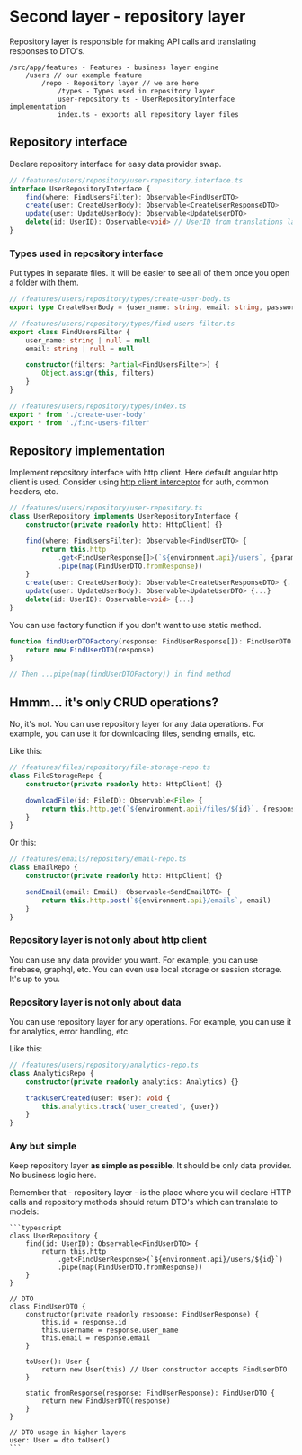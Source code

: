 # Second layer - repository layer

<Callout emoji="ℹ️" type="info">
    Repository layer is responsible for making API calls and translating responses to DTO's.
</Callout>

```
/src/app/features - Features - business layer engine
    /users // our example feature
        /repo - Repository layer // we are here
            /types - Types used in repository layer
            user-repository.ts - UserRepositoryInterface implementation
            index.ts - exports all repository layer files
```

## Repository interface

Declare repository interface for easy data provider swap.

```typescript
// /features/users/repository/user-repository.interface.ts
interface UserRepositoryInterface {
    find(where: FindUsersFilter): Observable<FindUserDTO>
    create(user: CreateUserBody): Observable<CreateUserResponseDTO>
    update(user: UpdateUserBody): Observable<UpdateUserDTO>
    delete(id: UserID): Observable<void> // UserID from translations layer
}
```

### Types used in repository interface
Put types in separate files. It will be easier to see all of them once you open a folder with them.

```typescript
// /features/users/repository/types/create-user-body.ts
export type CreateUserBody = {user_name: string, email: string, password: string}

// /features/users/repository/types/find-users-filter.ts
export class FindUsersFilter {
    user_name: string | null = null
    email: string | null = null

    constructor(filters: Partial<FindUsersFilter>) {
        Object.assign(this, filters)
    }
}

// /features/users/repository/types/index.ts
export * from './create-user-body'
export * from './find-users-filter'
```

## Repository implementation

Implement repository interface with http client. Here default angular http client is used. Consider using [http client interceptor](https://angular.io/guide/http#intercepting-requests-and-responses) for auth, common headers, etc.
```typescript
// /features/users/repository/user-repository.ts
class UserRepository implements UserRepositoryInterface {
    constructor(private readonly http: HttpClient) {}

    find(where: FindUsersFilter): Observable<FindUserDTO> {
        return this.http
            .get<FindUserResponse[]>(`${environment.api}/users`, {params: where})
            .pipe(map(FindUserDTO.fromResponse))
    }
    create(user: CreateUserBody): Observable<CreateUserResponseDTO> {...}
    update(user: UpdateUserBody): Observable<UpdateUserDTO> {...}
    delete(id: UserID): Observable<void> {...}
}
```

You can use factory function if you don't want to use static method.

```typescript
function findUserDTOFactory(response: FindUserResponse[]): FindUserDTO {
    return new FindUserDTO(response)
}

// Then ...pipe(map(findUserDTOFactory)) in find method
```

## Hmmm... it's only CRUD operations?
No, it's not. You can use repository layer for any data operations. For example, you can use it for downloading files, sending emails, etc.

Like this:
```typescript
// /features/files/repository/file-storage-repo.ts
class FileStorageRepo {
    constructor(private readonly http: HttpClient) {}

    downloadFile(id: FileID): Observable<File> {
        return this.http.get(`${environment.api}/files/${id}`, {responseType: 'blob'})
    }
}
```

Or this:
```typescript
// /features/emails/repository/email-repo.ts
class EmailRepo {
    constructor(private readonly http: HttpClient) {}

    sendEmail(email: Email): Observable<SendEmailDTO> {
        return this.http.post(`${environment.api}/emails`, email)
    }
}
```

### Repository layer is not only about http client
You can use any data provider you want. For example, you can use firebase, graphql, etc. You can even use local storage or session storage. It's up to you.

### Repository layer is not only about data
You can use repository layer for any operations. For example, you can use it for analytics, error handling, etc.

Like this:
```typescript
// /features/users/repository/analytics-repo.ts
class AnalyticsRepo {
    constructor(private readonly analytics: Analytics) {}

    trackUserCreated(user: User): void {
        this.analytics.track('user_created', {user})
    }
}
```

### Any but simple

Keep repository layer **as simple as possible**. It should be only data provider. No business logic here.

 
<Callout emoji="ℹ️" type="info">
    Remember that - repository layer - is the place where you will declare HTTP calls and repository methods should return DTO's which can translate to models:

    ```typescript
    class UserRepository {
        find(id: UserID): Observable<FindUserDTO> {
            return this.http
                .get<FindUserResponse>(`${environment.api}/users/${id}`)
                .pipe(map(FindUserDTO.fromResponse))
        }
    }

    // DTO
    class FindUserDTO {
        constructor(private readonly response: FindUserResponse) {
            this.id = response.id
            this.username = response.user_name
            this.email = response.email
        }

        toUser(): User {
            return new User(this) // User constructor accepts FindUserDTO
        }

        static fromResponse(response: FindUserResponse): FindUserDTO {
            return new FindUserDTO(response)
        }
    }

    // DTO usage in higher layers
    user: User = dto.toUser()
    ```
</Callout>
